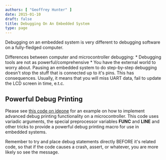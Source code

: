 ```yaml
---
authors: [ "Geoffrey Hunter" ]
date: 2015-01-10
draft: false
title: Debugging On An Embedded System
type: page
---
```



Debugging on an embedded system is very different to debugging software on a fully-fledged computer.

Differences between computer and microcontroller debugging:  * Debugging tools are not as powerful/comprehensive  * You have the external world to worry about. Pausing an embedded system to do step-by-step debugging doesn't stop the stuff that is connected up to it's pins. This has consequences. Usually, it means that you will miss UART data, fail to update the LCD screen in time, e.t.c.

## Powerful Debug Printing

Please see [this code on ideone](https://ideone.com/WbufDi) for an example on how to implement advanced debug printing functionality on a microcontroller. This code uses variadic arguments, the special preprocessor variables __FUNC__ and __LINE__ and other tricks to provide a powerful debug printing macro for use in embedded systems.

Remember to try and place debug statements directly BEFORE it's related code, so that if the code causes a crash, assert, or whatever, you are more likely so see the message.
